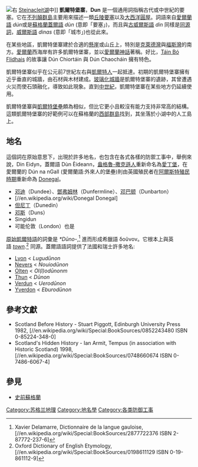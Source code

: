 [[File:Loch_Steinacleit.jpg|右]] [[Steinacleit_湖|Steinacleit湖]]中]]
'''凱爾特堡寨'''，'''Dun''' 是一個通用詞指稱古代或中世紀的要塞。它在[[不列顛群島|不列顛群島]]主要用來描述一類[[Hill_fort|丘陵要塞]]以及[[Atlantic_roundhouse|大西洋圓屋]]。詞語來自[[愛爾蘭語|愛爾蘭語]] ''dún ''或是[[蘇格蘭蓋爾語|蘇格蘭蓋爾語]] ''dùn ''(意即「要塞」)，而且與[[古威爾斯語|古威爾斯語]]'' din'' 同樣是[[同源词|同源詞]]，[[威爾斯語|威爾斯語]] ''dinas ''(意即「城市」)也從此來。


在某些地區，凱爾特堡寨建於合適的[[悬崖|懸崖]]或山丘上，特別是[[克莱德湾|克萊德灣]]與[[福斯湾|福斯灣]]的南方。[[愛爾蘭|愛爾蘭]]西海岸有許多凱爾特堡寨，並以[[Irish_mythology|愛爾蘭神話]]著稱。好比，[[Táin_Bó_Flidhais|Táin Bó Flidhais]] 的故事讓 Dún Chiortáin 與 Dún Chaocháin 擁有特色。

凱爾特堡寨似乎在公元前7世紀左右與[[凱爾特人|凱爾特人]]一起抵達。初期的凱爾特堡寨擁有近乎垂直的城牆，由石材與木材建成。[[Vitrified_fort|玻璃化城牆]]是凱爾特堡寨的遺跡，其曾遭遇火災而使石頭融化，導致如此現象。直到[[中世紀|中世紀]]，凱爾特堡寨在某些地方仍延續使用。

凱爾特堡寨與[[Brochs|凱爾特堡壘]]頗為相似，但比它更小且較沒有能力支持非常高的結構。這類凱爾特堡寨的好範例可以在蘇格蘭的[[西部群島|西部群島]]找到，其坐落於小湖中的人工島上。

== 地名 ==
這個詞在原始意思下，出現於許多地名，也包含在各式各樣的防禦工事中，舉例來說，Din Eidyn，蓋爾語 Dùn Èideann，[[盎格魯-撒克遜人|盎格魯-撒克遜人]]重新命名為[[愛丁堡|愛丁堡]]，在愛爾蘭的 Dún na nGall (愛爾蘭語:外來人的堡壘)則由英國殖民者在[[Plantation_of_Ulster|阿爾斯特殖民時期]]重新命為 [[Donegal|Donegal]]。
* [[邓迪|邓迪]]（Dundee）、[[鄧弗姆林|鄧弗姆林]]（Dunfermline）、[[邓巴顿|邓巴顿]]（Dunbarton）
* [//en.wikipedia.org/wiki/Donegal Donegal] 
* [[但尼丁|但尼丁]]（Dunedin）
* [[邓斯|邓斯]]（Duns）
* Singidun
* 可能伦敦（London）也是
<span>[[原始凱爾特語|原始凱爾特語]]的詞彙是 </span>''*Dūno-'',<ref>Xavier Delamarre, Dictionnaire de la langue gauloise, [//en.wikipedia.org/wiki/Special:BookSources/2877722376 ISBN 2-87772-237-6]</ref> 進而形成希臘語 δοῦνον。它根本上與英語 ''[[鎮|town]]''.<ref>Oxford Dictionary of English Etymology, [//en.wikipedia.org/wiki/Special:BookSources/0198611129 ISBN 0-19-861112-9]</ref> 同源。蓋爾語語詞提供了法國和瑞士許多地名:
* [[里昂|Lyon]] < ''Lugudūnon ''
* [[讷韦尔|Nevers]] < ''Nouiodūnon ''
* [[奧爾滕|Olten]] < ''Ol(l)odūnonm ''
* [[图恩|Thun]] < ''Dūnon ''
* [[凡尔登|Verdun]] < ''Uerodūnon ''
* [[伊韋爾東|Yverdon]] < ''Eburodūnon ''

== 參考文獻 ==
<references />
* Scotland Before History - Stuart Piggott, Edinburgh University Press 1982, [//en.wikipedia.org/wiki/Special:BookSources/0852243480 ISBN 0-85224-348-0]
* Scotland's Hidden History - Ian Armit, Tempus (in association with Historic Scotland) 1998, [//en.wikipedia.org/wiki/Special:BookSources/0748660674 ISBN 0-7486-6067-4]

== 參見 ==
* [[史前蘇格蘭|史前蘇格蘭]]
[[Category:苏格兰地理|Category:苏格兰地理]]
[[Category:地名學|Category:地名學]]
[[Category:各类防御工事|Category:各类防御工事]]